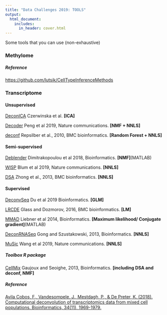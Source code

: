 ```yaml
---
title: "Data Challenges 2019: TOOLS"
output:
  html_document:
    includes:
      in_header: cover.html
---
```


Some tools that you can use (non-exhaustive)
  
### Methylome

##### *Reference*
[https://github.com/lutsik/CellTypeInferenceMethods](https://github.com/lutsik/CellTypeInferenceMethods)


### Transcriptome

#### Unsupervised 

[DeconICA](https://urszulaczerwinska.github.io/DeconICA/) 
Czerwinska et al. **[ICA]** 

[Decoder](https://github.com/laurapeng/decoder) 
Peng et al 2019, Nature communications. **[NMF + NNLS]**

[deconf](https://bmcbioinformatics.biomedcentral.com/articles/10.1186/1471-2105-11-27)
Repsilber et al., 2010, BMC bioinformatics. **[Random Forest + NNLS]**

#### Semi-supervised 

[Deblender](https://github.com/kondim1983/Deblender/)
Dimitrakopoulou et al 2018, Bioinformatics. **[NMF]**(MATLAB) 

[WISP](https://cit-bioinfo.github.io/WISP/)
Blum et al 2019, Nature communications. **[NNLS]**

[DSA](https://github.com/zhandong/DSA)
Zhong et al., 2013, BMC bioinformatics. **[NNLS]**

#### Supervised 

[DeconvSeq](https://github.com/rosedu1/deconvSeq)
Du et al 2019 Bioinformatics. **[GLM]**

[LRCDE](https://github.com/ERGlass/lrcde.dev)
Glass and Dozmorov, 2016, BMC bioinformatics. **[LM]**

[MMAD](http://sourceforge.net/projects/mmad/)
 Liebner et al 2014, Bioinformatics. **[Maximum likelihood/ Conjugate gradient]**(MATLAB)

[DeconRNASeq](https://www.bioconductor.org/packages/release/bioc/html/DeconRNASeq.html) 
Gong and Szustakowski, 2013, Bioinformatics. **[NNLS]**

[MuSic](https://github.com/xuranw/MuSiC)
Wang et al 2019, Nature communications. **[NNLS]**
 
##### Toolbox R package
 
[CellMix](web.cbio.uct.ac.za/~renaud/CRAN/web/CellMix)
Gaujoux and Seoighe, 2013, Bioinformatics. **[including DSA and deconf, NMF]**  


##### *Reference*
[Avila Cobos, F., Vandesompele, J., Mestdagh, P., & De Preter, K. (2018). Computational deconvolution of transcriptomics data from mixed cell populations. Bioinformatics, 34(11), 1969-1979.](https://academic.oup.com/bioinformatics/article/34/11/1969/4813737)
